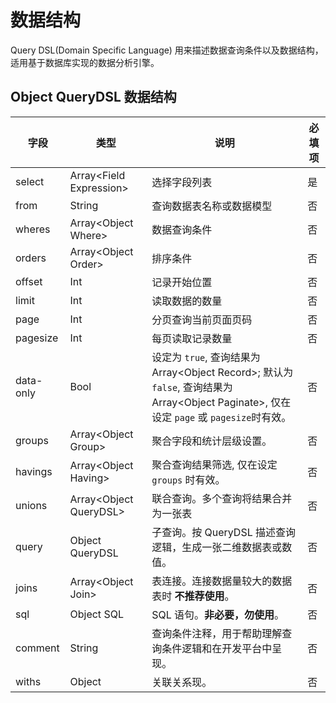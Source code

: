 # 数据结构

Query DSL(Domain Specific Language) 用来描述数据查询条件以及数据结构，适用基于数据库实现的数据分析引擎。

## Object QueryDSL 数据结构

| 字段      | 类型                      | 说明                                                                                                                                         | 必填项 |
| --------- | ------------------------- | -------------------------------------------------------------------------------------------------------------------------------------------- | ------ |
| select    | Array\<Field Expression\> | 选择字段列表                                                                                                                                 | 是     |
| from      | String                    | 查询数据表名称或数据模型                                                                                                                     | 否     |
| wheres    | Array\<Object Where\>     | 数据查询条件                                                                                                                                 | 否     |
| orders    | Array\<Object Order\>     | 排序条件                                                                                                                                     | 否     |
| offset    | Int                       | 记录开始位置                                                                                                                                 | 否     |
| limit     | Int                       | 读取数据的数量                                                                                                                               | 否     |
| page      | Int                       | 分页查询当前页面页码                                                                                                                         | 否     |
| pagesize  | Int                       | 每页读取记录数量                                                                                                                             | 否     |
| data-only | Bool                      | 设定为 `true`, 查询结果为 Array\<Object Record\>; 默认为 `false`, 查询结果为 Array\<Object Paginate\>, 仅在设定 `page` 或 `pagesize`时有效。 | 否     |
| groups    | Array\<Object Group\>     | 聚合字段和统计层级设置。                                                                                                                     | 否     |
| havings   | Array\<Object Having\>    | 聚合查询结果筛选, 仅在设定 `groups` 时有效。                                                                                                 | 否     |
| unions    | Array\<Object QueryDSL\>  | 联合查询。多个查询将结果合并为一张表                                                                                                         | 否     |
| query     | Object QueryDSL           | 子查询。按 QueryDSL 描述查询逻辑，生成一张二维数据表或数值。                                                                                 | 否     |
| joins     | Array\<Object Join\>      | 表连接。连接数据量较大的数据表时 **不推荐使用**。                                                                                            | 否     |
| sql       | Object SQL                | SQL 语句。**非必要，勿使用**。                                                                                                               | 否     |
| comment   | String                    | 查询条件注释，用于帮助理解查询条件逻辑和在开发平台中呈现。                                                                                   | 否     |
| withs     | Object                    | 关联关系现。                                                                                                                                 | 否     |
